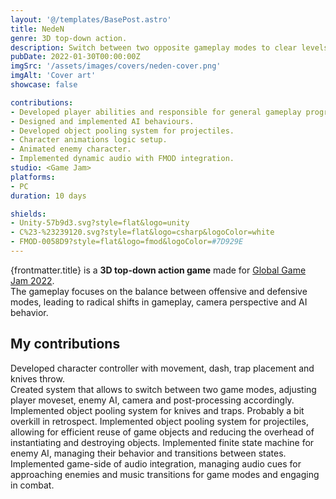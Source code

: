 ```yaml
---
layout: '@/templates/BasePost.astro'
title: NedeN
genre: 3D top-down action.
description: Switch between two opposite gameplay modes to clear levels from enemies.
pubDate: 2022-01-30T00:00:00Z
imgSrc: '/assets/images/covers/neden-cover.png'
imgAlt: 'Cover art'
showcase: false

contributions:
- Developed player abilities and responsible for general gameplay programming.
- Designed and implemented AI behaviours.
- Developed object pooling system for projectiles.
- Character animations logic setup.
- Animated enemy character.
- Implemented dynamic audio with FMOD integration.
studio: <Game Jam>
platforms:
- PC
duration: 10 days

shields:
- Unity-57b9d3.svg?style=flat&logo=unity
- C%23-%23239120.svg?style=flat&logo=csharp&logoColor=white
- FMOD-0058D9?style=flat&logo=fmod&logoColor=#7D929E
---
```


{frontmatter.title} is a **3D top-down action game** made for [Global Game Jam 2022](https://v3.globalgamejam.org/2022/games/neden-3).<br/>
The gameplay focuses on the balance between offensive and defensive modes, leading to radical shifts in gameplay, camera perspective and AI behavior.

<StoreLinkBanner
  gitHubUrl='https://github.com/ironcutter24/GGJ-2022'
  itchUrl='https://ironcutter24.itch.io/neden'
/>

<ProjectDetails
  role='Lead Programmer'
  company={frontmatter.studio}
  platforms={frontmatter.platforms}
  time={frontmatter.duration}
/>

<EmbedVideo url="https://www.youtube.com/embed/iBQxlWeNaJQ?si=qicVa-AiJ0HMrQSi" />

## My contributions

<Collapsible title="Gameplay programming">
Developed character controller with movement, dash, trap placement and knives throw.<br/>
Created system that allows to switch between two game modes, adjusting player moveset, enemy AI, camera and post-processing accordingly.<br/>
Implemented object pooling system for knives and traps. Probably a bit overkill in retrospect.
</Collapsible>

<Collapsible title="Object pooling system">
Implemented object pooling system for projectiles, allowing for efficient reuse of game objects and reducing the overhead of instantiating and destroying objects.
</Collapsible>

<Collapsible title="Enemy AI (FSM)">
Implemented finite state machine for enemy AI, managing their behavior and transitions between states.
</Collapsible>

<Collapsible title="Dynamic audio integration">
<EmbedVideo url="https://www.youtube.com/embed/b6YrhRlrm2w?si=YSAT3UcV5MSHEs8F" />
Implemented game-side of audio integration, managing audio cues for approaching enemies and music transitions for game modes and engaging in combat.
</Collapsible>
